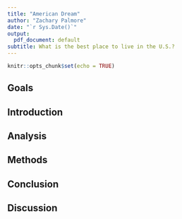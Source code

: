 ```yaml
---
title: "American Dream"
author: "Zachary Palmore"
date: "`r Sys.Date()`"
output:
  pdf_document: default
subtitle: What is the best place to live in the U.S.?
---
```


```r
knitr::opts_chunk$set(echo = TRUE)
```



## Goals



 \newpage

## Introduction



 \newpage 

## Analysis


 \newpage 
 
## Methods



 \newpage 

## Conclusion


 \newpage 

## Discussion


 \newpage 
